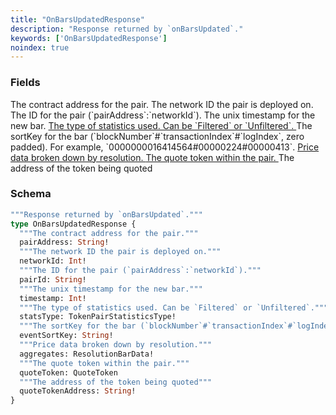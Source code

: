 ```yaml
---
title: "OnBarsUpdatedResponse"
description: "Response returned by `onBarsUpdated`."
keywords: ['OnBarsUpdatedResponse']
noindex: true
---
```


### Fields

<ResponseField name="pairAddress" type="String!" required>
  The contract address for the pair.
</ResponseField>

<ResponseField name="networkId" type="Int!" required>
  The network ID the pair is deployed on.
</ResponseField>

<ResponseField name="pairId" type="String!" required>
  The ID for the pair (`pairAddress`:`networkId`).
</ResponseField>

<ResponseField name="timestamp" type="Int!" required>
  The unix timestamp for the new bar.
</ResponseField>

<a href="/api-reference/types/tokenpairstatisticstype">
  <ResponseField name="statsType" type="TokenPairStatisticsType!" required>
    The type of statistics used. Can be `Filtered` or `Unfiltered`.
  </ResponseField>
</a>

<ResponseField name="eventSortKey" type="String!" required>
  The sortKey for the bar (`blockNumber`#`transactionIndex`#`logIndex`, zero padded). For example, `0000000016414564#00000224#00000413`.
</ResponseField>

<a href="/api-reference/types/resolutionbardata">
  <ResponseField name="aggregates" type="ResolutionBarData!" required>
    Price data broken down by resolution.
  </ResponseField>
</a>

<a href="/api-reference/types/quotetoken">
  <ResponseField name="quoteToken" type="QuoteToken">
    The quote token within the pair.
  </ResponseField>
</a>

<ResponseField name="quoteTokenAddress" type="String!" required>
  The address of the token being quoted
</ResponseField>

### Schema


```graphql 
"""Response returned by `onBarsUpdated`."""
type OnBarsUpdatedResponse {
  """The contract address for the pair."""
  pairAddress: String!
  """The network ID the pair is deployed on."""
  networkId: Int!
  """The ID for the pair (`pairAddress`:`networkId`)."""
  pairId: String!
  """The unix timestamp for the new bar."""
  timestamp: Int!
  """The type of statistics used. Can be `Filtered` or `Unfiltered`."""
  statsType: TokenPairStatisticsType!
  """The sortKey for the bar (`blockNumber`#`transactionIndex`#`logIndex`, zero padded). For example, `0000000016414564#00000224#00000413`."""
  eventSortKey: String!
  """Price data broken down by resolution."""
  aggregates: ResolutionBarData!
  """The quote token within the pair."""
  quoteToken: QuoteToken
  """The address of the token being quoted"""
  quoteTokenAddress: String!
}
```
